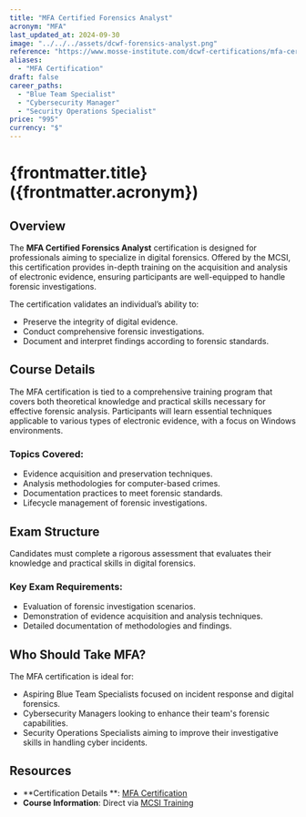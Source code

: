 ```yaml
---
title: "MFA Certified Forensics Analyst"
acronym: "MFA"
last_updated_at: 2024-09-30
image: "../../../assets/dcwf-forensics-analyst.png"
reference: "https://www.mosse-institute.com/dcwf-certifications/mfa-certified-forensics-analyst.html"
aliases:
  - "MFA Certification"
draft: false
career_paths:
  - "Blue Team Specialist"
  - "Cybersecurity Manager"
  - "Security Operations Specialist"
price: "995"
currency: "$"
---
```


# {frontmatter.title} ({frontmatter.acronym})

## Overview

The **MFA Certified Forensics Analyst** certification is designed for professionals aiming to specialize in digital
forensics. Offered by the MCSI, this certification provides in-depth training on the acquisition and analysis of
electronic evidence, ensuring participants are well-equipped to handle forensic investigations.

The certification validates an individual’s ability to:

- Preserve the integrity of digital evidence.
- Conduct comprehensive forensic investigations.
- Document and interpret findings according to forensic standards.

## Course Details

The MFA certification is tied to a comprehensive training program that covers both theoretical knowledge and practical
skills necessary for effective forensic analysis. Participants will learn essential techniques applicable to various
types of electronic evidence, with a focus on Windows environments.

### Topics Covered:

- Evidence acquisition and preservation techniques.
- Analysis methodologies for computer-based crimes.
- Documentation practices to meet forensic standards.
- Lifecycle management of forensic investigations.

## Exam Structure

Candidates must complete a rigorous assessment that evaluates their knowledge and practical skills in digital forensics.

### Key Exam Requirements:

- Evaluation of forensic investigation scenarios.
- Demonstration of evidence acquisition and analysis techniques.
- Detailed documentation of methodologies and findings.

## Who Should Take MFA?

The MFA certification is ideal for:

- Aspiring Blue Team Specialists focused on incident response and digital forensics.
- Cybersecurity Managers looking to enhance their team's forensic capabilities.
- Security Operations Specialists aiming to improve their investigative skills in handling cyber incidents.

## Resources

- **Certification Details
  **: [MFA Certification](https://www.mosse-institute.com/dcwf-certifications/mfa-certified-forensics-analyst.html)
- **Course Information**: Direct via [MCSI Training](https://www.mosse-institute.com/)